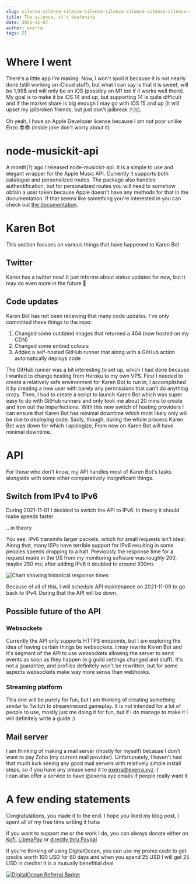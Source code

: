 ```yaml
---
slug: silence-silence-silence-silence-silence-silence-silence-silence-silence-silence-silence-silence-silence-silence
title: The silence, it's deafening
date: 2021-11-07
author: exerra
tags: []
---
```

# Where I went

There's a little app I'm making. Now, I won't spoil it because it is not nearly done (still working on iCloud stuff), but what I can say is that it is sweet, will be 1,99$ and will only be on iOS (possibly on M1 too if it works well there). My goal is to make it be iOS 14 and up, but supporting 14 is quite difficult and if the market share is big enough I may go with iOS 15 and up (it will upset my jailbroken friends, but just don't jailbreak :fr:).

Oh yeah, I have an Apple Developer license because I am not poor unlike Enzo 😎😎 (inside joke don't worry about it)

# node-musickit-api

A month(?) ago I released node-musickit-api. It is a simple to use and elegant wrapper for the Apple Music API. Currently it supports both catalogue and personalized routes. The package also handles authentification, but for personalized routes you will need to somehow obtain a user token because Apple doesn't have any methods for that in the documentation. If that seems like something you're interested in you can check out [the documentation](https://musickit.js.org/#/).

# Karen Bot

This section focuses on various things that have happened to Karen Bot

## Twitter

Karen has a twitter now! It just informs about status updates for now, but it may do even more in the future :eyes:

<p><TwitterFollowButton screenName={'KarenBotDiscord'}/></p>

## Code updates

Karen Bot has not been receiving that many code updates. I've only committed these things to the repo:

1. Changed some outdated images that returned a 404 (now hosted on my CDN)
2. Changed some embed colours
3. Added a self-hosted GitHub runner that along with a GitHub action automatically deploys code

The GitHub runner was a bit interesting to set up, which I had done because I wanted to change hosting from Heroku to my own VPS. First I needed to create a relatively safe environment for Karen Bot to run in; I accomplished it by creating a new user with barely any permissions that can't do anything crazy. Then, I had to create a script to launch Karen Bot which was super easy to do with GitHub runners and only took me about 20 mins to create and iron out the imperfections. With this new switch of hosting providers I can ensure that Karen Bot has minimal downtime which most likely only will be due to deploying code. Sadly, though, during the whole process Karen Bot was down for which I apologize, From now on Karen Bot will have minimal downtime.

# API

For those who don't know, my API handles most of Karen Bot's tasks alongside with some other comparatively insignificant things.

## Switch from IPv4 to IPv6

During 2021-11-01 I decided to switch the API to IPv6. In theory it should make speeds faster

.. in theory

You see, IPv6 transmits larger packets, which for small requests isn't ideal. Along that, many ISPs have terrible support for IPv6 resulting in some peoples speeds dropping to a halt. Previously the response time for a request made in the US from my monitoring software was roughly 200, maybe 250 ms; after adding IPv6 it doubled to around 500ms

![Chart showing historical response times](https://cdn.exerra.xyz/files/png/api_response_time_nov1-nov2.png "Response times")

Because of all of this, I will schedule API maintenance on 2021-11-09 to go back to IPv4. During that the API will be down.

## Possible future of the API

### Websockets

Currently the API only supports HTTPS endpoints, but I am exploring the idea of having certain things be websockets. I may rewrite Karen Bot and it's segment of the API to use websockets allowing the server to send events as soon as they happen (e.g guild settings changed and stuff). It's not a guarantee, and profiles definitely won't be rewritten, but for some aspects websockets make way more sense than webhooks.

### Streaming platform

This one will be purely for fun, but I am thinking of creating something similar to Twitch to stream/record gameplay. It is not intended for a lot of people to use, mostly just me doing it for fun, but if I do manage to make it I will definitely write a guide :)

## Mail server

I am thinking of making a mail server (mostly for myself) because I don't want to pay Zoho (my current mail provider). Unfortunately, I haven't had that much luck seeing any good mail servers with relatively simple install steps, so if you have any please send it to exerra@exerra.xyz :)\
I can also offer a service to have @exerra.xyz emails if people really want it

# A few ending statements

Congratulations, you made it to the end. I hope you liked my blog post, I spent all of my free time writing it haha

If you want to support me or the work I do, you can always donate either on [Kofi](https://ko-fi.com/exerra), [LiberaPay](https://liberapay.com/Exerra/) or [directly thru Paypal](https://paypal.me/exerrabusiness)

If you're thinking of using DigitalOcean, you can use my promo code to get credits worth 100 USD for 60 days and when you spend 25 USD I will get 25 USD in credits! It is a mutually benefitial deal

[![DigitalOcean Referral Badge](https://web-platforms.sfo2.digitaloceanspaces.com/WWW/Badge%203.svg)](https://www.digitalocean.com/?refcode=724deb483716&utm_campaign=Referral_Invite&utm_medium=Referral_Program&utm_source=badge)